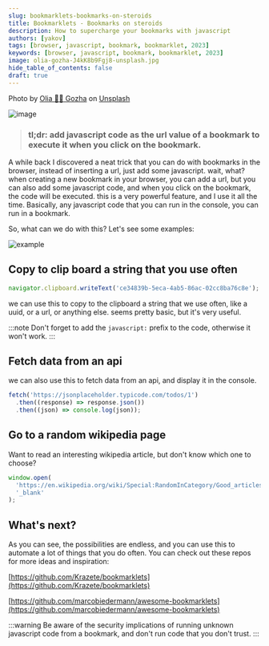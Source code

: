 ```yaml
---
slug: bookmarklets-bookmarks-on-steroids
title: Bookmarklets - Bookmarks on steroids
description: How to supercharge your bookmarks with javascript
authors: [yakov]
tags: [browser, javascript, bookmark, bookmarklet, 2023]
keywords: [browser, javascript, bookmark, bookmarklet, 2023]
image: olia-gozha-J4kK8b9Fgj8-unsplash.jpg
hide_table_of_contents: false
draft: true
---
```



<ImageCredit>
Photo by <a href="https://unsplash.com/@olia?utm_source=unsplash&utm_medium=referral&utm_content=creditCopyText">Olia 💙💛 Gozha</a> on <a href="https://unsplash.com/photos/J4kK8b9Fgj8?utm_source=unsplash&utm_medium=referral&utm_content=creditCopyText">Unsplash</a>
</ImageCredit>

![image](olia-gozha-J4kK8b9Fgj8-unsplash.jpg)

> ### tl;dr: add javascript code as the url value of a bookmark to execute it when you click on the bookmark.

A while back I discovered a neat trick that you can do with bookmarks in the browser, instead of inserting a url, just add some javascript.
wait, what?
when creating a new bookmark in your browser, you can add a url, but you can also add some javascript code, and when you click on the bookmark, the code will be executed.
this is a very powerful feature, and I use it all the time.
Basically, any javascript code that you can run in the console, you can run in a bookmark.

So, what can we do with this?
Let's see some examples:

![example](./example1.png)

## Copy to clip board a string that you use often

```javascript
navigator.clipboard.writeText('ce34839b-5eca-4ab5-86ac-02cc8ba76c8e');
```

we can use this to copy to the clipboard a string that we use often, like a uuid, or a url, or anything else.
seems pretty basic, but it's very useful.

:::note
Don't forget to add the `javascript:` prefix to the code, otherwise it won't work.
:::

## Fetch data from an api

we can also use this to fetch data from an api, and display it in the console.

```javascript
fetch('https://jsonplaceholder.typicode.com/todos/1')
  .then((response) => response.json())
  .then((json) => console.log(json));
```

## Go to a random wikipedia page

Want to read an interesting wikipedia article, but don't know which one to choose?

```javascript
window.open(
  'https://en.wikipedia.org/wiki/Special:RandomInCategory/Good_articles',
  '_blank'
);
```

## What's next?

As you can see, the possibilities are endless, and you can use this to automate a lot of things that you do often.
You can check out these repos for more ideas and inspiration:

[https://github.com/Krazete/bookmarklets](https://github.com/Krazete/bookmarklets)

[https://github.com/marcobiedermann/awesome-bookmarklets](https://github.com/marcobiedermann/awesome-bookmarklets)

:::warning
Be aware of the security implications of running unknown javascript code from a bookmark,
and don't run code that you don't trust.
:::